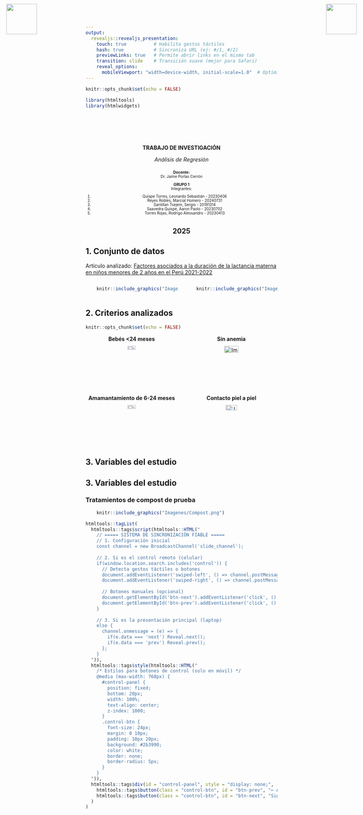 ---
output:
  revealjs::revealjs_presentation:
    touch: true          # Habilita gestos táctiles
    hash: true           # Sincroniza URL (ej: #/1, #/2)
    previewLinks: true   # Permite abrir links en el mismo tab
    transition: slide    # Transición suave (mejor para Safari)
    reveal_options:
      mobileViewport: "width=device-width, initial-scale=1.0"  # Optimiza para móviles
---
```{r caratula, include=FALSE}
knitr::opts_chunk$set(echo = FALSE)
```

```{r packages, echo=FALSE, warning=FALSE, message=FALSE}
library(htmltools)
library(htmlwidgets)
```

## <img src="Imagenes/Unalm_logo.png" style="position: absolute; left: 20px; top: 10px; height: 80px;"> 
<img src="Imagenes/logofacu.jpeg" style="position: absolute; right: 20px; top: 10px; height: 80px;">

<div style="text-align: center; padding-top: 50px;">

**TRABAJO DE INVESTIGACIÓN**

*Análisis de Regresión*  

</div>

<div style="text-align: center; font-size: 0.7em; margin-top: 20px;">

**Docente:**  
Dr. Jaime Porlas Cerrón  

**GRUPO 1**  
Integrantes: 

1. Quispe Torres, Leonardo Sebastián - 20230406  
2. Reyes Robles, Marcial Homero - 20240731  
3. Santillan Tsejem, Sergio - 20191314  
4. Saavedra Quispe, Aaron Paolo - 20230702  
5. Torres Rojas, Rodrigo Alessandro - 20230413  

</div>

<div style="text-align: center; font-size: 1.3em; margin-top: 30px; font-weight: bold;">
2025
</div>

## 1. Conjunto de datos

Articulo analizado: [Factores asociados a la duración de la lactancia materna en niños menores de 2 años en el Perú 2021-2022](https://scielo.iics.una.py//scielo.php?script=sci_arttext&pid=S2521-22812024000200213&lang=es#f3)

::::: {style="display: flex; justify-content: space-between;"}
::: {style="width: 48%;"}
```{r, out.width="100%", echo=FALSE}
    knitr::include_graphics("Imagenes/ENDES.png")
```
:::

::: {style="width: 48%;"}
```{r, out.width="80%", echo=FALSE}
    knitr::include_graphics("Imagenes/INEI.png")
```
:::
:::::

## 2. Criterios analizados

```{r setup, include=FALSE}
knitr::opts_chunk$set(echo = FALSE)

```

<style> .image-grid { display: grid; grid-template-columns: repeat(2, 1fr); gap: 20px; text-align: center; } .image-container { margin-bottom: 20px; } .image-title { font-weight: bold; margin-bottom: 10px; } </style><div class="image-grid"> <!-- Fila 1 --> <div class="image-container"> <div class="image-title">Bebés <24 meses </div> <img src="Imagenes/bebe.png" alt="Imagen 1" width="30%"> </div> <div class="image-container"> <div class="image-title">Sin anemia </div> <img src="Imagenes/anemia.png" alt="Imagen 2" width="40%"> </div> <!-- Fila 2 --> <div class="image-container"> <div class="image-title">Amamantamiento de 6-24 meses</div> <img src="Imagenes/amamantamiento.png" alt="Imagen 3" width="30%"> </div> <div class="image-container"> <div class="image-title">Contacto piel a piel</div> <img src="Imagenes/pielpiel.webp" alt="Imagen 4" width="35%"> </div></div>

## 3. Variables del estudio 




## 3. Variables del estudio
### Tratamientos de compost de prueba
```{r trat, out.width="100%", echo=FALSE}
    knitr::include_graphics("Imagenes/Compost.png")
```

```{r sync-fix, echo=FALSE}
htmltools::tagList(
  htmltools::tags$script(htmltools::HTML("
    // ===== SISTEMA DE SINCRONIZACIÓN FIABLE =====
    // 1. Configuración inicial
    const channel = new BroadcastChannel('slide_channel');
    
    // 2. Si es el control remoto (celular)
    if(window.location.search.includes('control')) {
      // Detecta gestos táctiles o botones
      document.addEventListener('swiped-left', () => channel.postMessage('next'));
      document.addEventListener('swiped-right', () => channel.postMessage('prev'));
      
      // Botones manuales (opcional)
      document.getElementById('btn-next').addEventListener('click', () => channel.postMessage('next'));
      document.getElementById('btn-prev').addEventListener('click', () => channel.postMessage('prev'));
    }
    
    // 3. Si es la presentación principal (laptop)
    else {
      channel.onmessage = (e) => {
        if(e.data === 'next') Reveal.next();
        if(e.data === 'prev') Reveal.prev();
      };
    }
  ")),
  htmltools::tags$style(htmltools::HTML("
    /* Estilos para botones de control (solo en móvil) */
    @media (max-width: 768px) {
      #control-panel {
        position: fixed;
        bottom: 20px;
        width: 100%;
        text-align: center;
        z-index: 1000;
      }
      .control-btn {
        font-size: 24px;
        margin: 0 10px;
        padding: 10px 20px;
        background: #2b3990;
        color: white;
        border: none;
        border-radius: 5px;
      }
    }
  ")),
  htmltools::tags$div(id = "control-panel", style = "display: none;",
    htmltools::tags$button(class = "control-btn", id = "btn-prev", "← Anterior"),
    htmltools::tags$button(class = "control-btn", id = "btn-next", "Siguiente →")
  )
)
```
